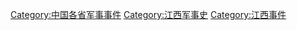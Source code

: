 [[Category:中国各省军事事件|Category:中国各省军事事件]]
[[Category:江西军事史|Category:江西军事史]]
[[Category:江西事件|Category:江西事件]]